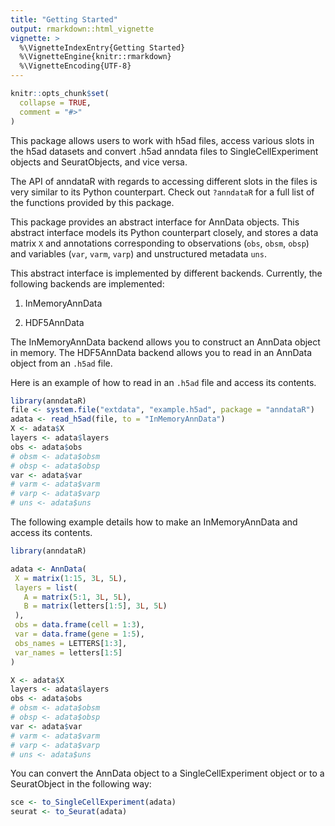 ```yaml
---
title: "Getting Started"
output: rmarkdown::html_vignette
vignette: >
  %\VignetteIndexEntry{Getting Started}
  %\VignetteEngine{knitr::rmarkdown}
  %\VignetteEncoding{UTF-8}
---
```


```r
knitr::opts_chunk$set(
  collapse = TRUE,
  comment = "#>"
)
```

This package allows users to work with h5ad files, access various slots in the h5ad datasets and convert .h5ad anndata files to SingleCellExperiment objects and SeuratObjects, and vice versa.

The API of anndataR with regards to accessing different slots in the files is very similar to its Python counterpart.
Check out `?anndataR` for a full list of the functions provided by this package.

This package provides an abstract interface for AnnData objects. This abstract interface models its Python counterpart closely, and stores a data matrix `X` and annotations corresponding to observations (`obs`, `obsm`, `obsp`) and variables (`var`, `varm`, `varp`) and unstructured metadata `uns`.


This abstract interface is implemented by different backends. Currently, the following backends are implemented:

1. InMemoryAnnData

2. HDF5AnnData

The InMemoryAnnData backend allows you to construct an AnnData object in memory.
The HDF5AnnData backend allows you to read in an AnnData object from an `.h5ad` file.

Here is an example of how to read in an `.h5ad` file and access its contents.

```r
library(anndataR)
file <- system.file("extdata", "example.h5ad", package = "anndataR")
adata <- read_h5ad(file, to = "InMemoryAnnData")
X <- adata$X
layers <- adata$layers
obs <- adata$obs
# obsm <- adata$obsm
# obsp <- adata$obsp
var <- adata$var
# varm <- adata$varm
# varp <- adata$varp
# uns <- adata$uns
```

The following example details how to make an InMemoryAnnData and access its contents.

```r
library(anndataR)

adata <- AnnData(
 X = matrix(1:15, 3L, 5L),
 layers = list(
   A = matrix(5:1, 3L, 5L),
   B = matrix(letters[1:5], 3L, 5L)
 ),
 obs = data.frame(cell = 1:3),
 var = data.frame(gene = 1:5),
 obs_names = LETTERS[1:3],
 var_names = letters[1:5]
)

X <- adata$X
layers <- adata$layers
obs <- adata$obs
# obsm <- adata$obsm
# obsp <- adata$obsp
var <- adata$var
# varm <- adata$varm
# varp <- adata$varp
# uns <- adata$uns
```

You can convert the AnnData object to a SingleCellExperiment object or to a SeuratObject in the following way:

```r
sce <- to_SingleCellExperiment(adata)
seurat <- to_Seurat(adata)
```

